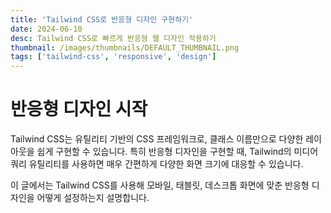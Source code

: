 ```yaml
---
title: 'Tailwind CSS로 반응형 디자인 구현하기'
date: 2024-06-10
desc: Tailwind CSS로 빠르게 반응형 웹 디자인 적용하기
thumbnail: /images/thumbnails/DEFAULT_THUMBNAIL.png
tags: ['tailwind-css', 'responsive', 'design']
---
```


# 반응형 디자인 시작

Tailwind CSS는 유틸리티 기반의 CSS 프레임워크로, 클래스 이름만으로 다양한 레이아웃을 쉽게 구현할 수 있습니다. 특히 반응형 디자인을 구현할 때, Tailwind의 미디어 쿼리 유틸리티를 사용하면 매우 간편하게 다양한 화면 크기에 대응할 수 있습니다.

이 글에서는 Tailwind CSS를 사용해 모바일, 태블릿, 데스크톱 화면에 맞춘 반응형 디자인을 어떻게 설정하는지 설명합니다.
